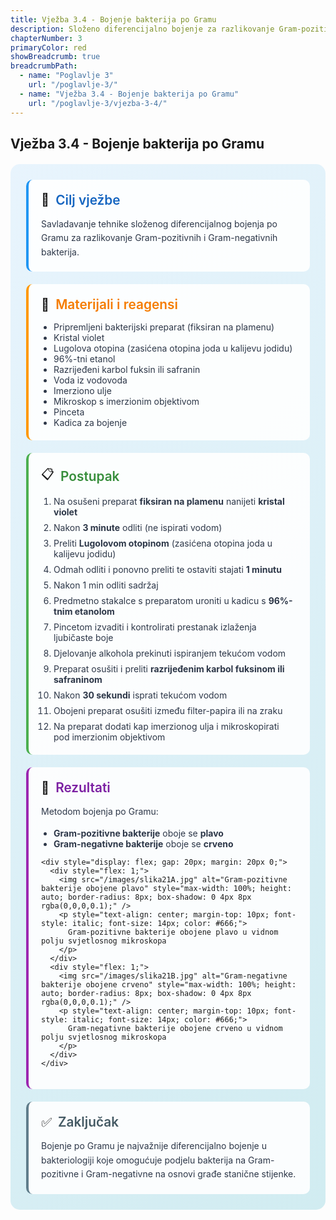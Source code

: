 ```yaml
---
title: Vježba 3.4 - Bojenje bakterija po Gramu
description: Složeno diferencijalno bojenje za razlikovanje Gram-pozitivnih i Gram-negativnih bakterija
chapterNumber: 3
primaryColor: red
showBreadcrumb: true
breadcrumbPath:
  - name: "Poglavlje 3"
    url: "/poglavlje-3/"
  - name: "Vježba 3.4 - Bojenje bakterija po Gramu"
    url: "/poglavlje-3/vjezba-3-4/"
---
```


## Vježba 3.4 - Bojenje bakterija po Gramu

<div style="background: linear-gradient(135deg, #e8f4fd 0%, #d1ecf1 100%); border-radius: 15px; padding: 25px; margin: 20px 0;">
  
  <div style="background: rgba(255,255,255,0.9); padding: 20px; border-radius: 10px; margin-bottom: 20px; border-left: 4px solid #2196f3;">
    <div style="display: flex; align-items: center; margin-bottom: 15px;">
      <span style="font-size: 20px; margin-right: 10px;">🎯</span>
      <h3 style="margin: 0; color: #1565c0; font-size: 1.3rem; font-weight: 600;">Cilj vježbe</h3>
    </div>
    <p style="margin: 0; color: #2d3748; line-height: 1.6;">
      Savladavanje tehnike složenog diferencijalnog bojenja po Gramu za razlikovanje Gram-pozitivnih i Gram-negativnih bakterija.
    </p>
  </div>

  <div style="background: rgba(255,255,255,0.9); padding: 20px; border-radius: 10px; margin-bottom: 20px; border-left: 4px solid #ff9800;">
    <div style="display: flex; align-items: center; margin-bottom: 15px;">
      <span style="font-size: 20px; margin-right: 10px;">🧪</span>
      <h3 style="margin: 0; color: #f57c00; font-size: 1.3rem; font-weight: 600;">Materijali i reagensi</h3>
    </div>
    <ul style="margin: 0; padding-left: 20px; color: #2d3748;">
      <li>Pripremljeni bakterijski preparat (fiksiran na plamenu)</li>
      <li>Kristal violet</li>
      <li>Lugolova otopina (zasićena otopina joda u kalijevu jodidu)</li>
      <li>96%-tni etanol</li>
      <li>Razrijeđeni karbol fuksin ili safranin</li>
      <li>Voda iz vodovoda</li>
      <li>Imerziono ulje</li>
      <li>Mikroskop s imerzionim objektivom</li>
      <li>Pinceta</li>
      <li>Kadica za bojenje</li>
    </ul>
  </div>

  <div style="background: rgba(255,255,255,0.9); padding: 20px; border-radius: 10px; margin-bottom: 20px; border-left: 4px solid #4caf50;">
    <div style="display: flex; align-items: center; margin-bottom: 15px;">
      <span style="font-size: 20px; margin-right: 10px;">📋</span>
      <h3 style="margin: 0; color: #388e3c; font-size: 1.3rem; font-weight: 600;">Postupak</h3>
    </div>
    <ol style="margin: 0; padding-left: 20px; color: #2d3748;">
      <li style="margin-bottom: 8px;">Na osušeni preparat <strong>fiksiran na plamenu</strong> nanijeti <strong>kristal violet</strong></li>
      <li style="margin-bottom: 8px;">Nakon <strong>3 minute</strong> odliti (ne ispirati vodom)</li>
      <li style="margin-bottom: 8px;">Preliti <strong>Lugolovom otopinom</strong> (zasićena otopina joda u kalijevu jodidu)</li>
      <li style="margin-bottom: 8px;">Odmah odliti i ponovno preliti te ostaviti stajati <strong>1 minutu</strong></li>
      <li style="margin-bottom: 8px;">Nakon 1 min odliti sadržaj</li>
      <li style="margin-bottom: 8px;">Predmetno stakalce s preparatom uroniti u kadicu s <strong>96%-tnim etanolom</strong></li>
      <li style="margin-bottom: 8px;">Pincetom izvaditi i kontrolirati prestanak izlaženja ljubičaste boje</li>
      <li style="margin-bottom: 8px;">Djelovanje alkohola prekinuti ispiranjem tekućom vodom</li>
      <li style="margin-bottom: 8px;">Preparat osušiti i preliti <strong>razrijeđenim karbol fuksinom ili safraninom</strong></li>
      <li style="margin-bottom: 8px;">Nakon <strong>30 sekundi</strong> isprati tekućom vodom</li>
      <li style="margin-bottom: 8px;">Obojeni preparat osušiti između filter-papira ili na zraku</li>
      <li style="margin-bottom: 0;">Na preparat dodati kap imerzionog ulja i mikroskopirati pod imerzionim objektivom</li>
    </ol>
  </div>

  <div style="background: rgba(255,255,255,0.9); padding: 20px; border-radius: 10px; margin-bottom: 20px; border-left: 4px solid #9c27b0;">
    <div style="display: flex; align-items: center; margin-bottom: 15px;">
      <span style="font-size: 20px; margin-right: 10px;">🔬</span>
      <h3 style="margin: 0; color: #7b1fa2; font-size: 1.3rem; font-weight: 600;">Rezultati</h3>
    </div>
    <p style="margin: 0 0 15px 0; color: #2d3748; line-height: 1.6;">
      Metodom bojenja po Gramu:
    </p>
    <ul style="margin: 0; padding-left: 20px; color: #2d3748;">
      <li><strong>Gram-pozitivne bakterije</strong> oboje se <strong>plavo</strong></li>
      <li><strong>Gram-negativne bakterije</strong> oboje se <strong>crveno</strong></li>
    </ul>
    
    <div style="display: flex; gap: 20px; margin: 20px 0;">
      <div style="flex: 1;">
        <img src="/images/slika21A.jpg" alt="Gram-pozitivne bakterije obojene plavo" style="max-width: 100%; height: auto; border-radius: 8px; box-shadow: 0 4px 8px rgba(0,0,0,0.1);" />
        <p style="text-align: center; margin-top: 10px; font-style: italic; font-size: 14px; color: #666;">
          Gram-pozitivne bakterije obojene plavo u vidnom polju svjetlosnog mikroskopa
        </p>
      </div>
      <div style="flex: 1;">
        <img src="/images/slika21B.jpg" alt="Gram-negativne bakterije obojene crveno" style="max-width: 100%; height: auto; border-radius: 8px; box-shadow: 0 4px 8px rgba(0,0,0,0.1);" />
        <p style="text-align: center; margin-top: 10px; font-style: italic; font-size: 14px; color: #666;">
          Gram-negativne bakterije obojene crveno u vidnom polju svjetlosnog mikroskopa
        </p>
      </div>
    </div>
  </div>

  <div style="background: rgba(255,255,255,0.9); padding: 20px; border-radius: 10px; border-left: 4px solid #607d8b;">
    <div style="display: flex; align-items: center; margin-bottom: 15px;">
      <span style="font-size: 20px; margin-right: 10px;">✅</span>
      <h3 style="margin: 0; color: #455a64; font-size: 1.3rem; font-weight: 600;">Zaključak</h3>
    </div>
    <p style="margin: 0; color: #2d3748; line-height: 1.6;">
      Bojenje po Gramu je najvažnije diferencijalno bojenje u bakteriologiji koje omogućuje podjelu bakterija na Gram-pozitivne i Gram-negativne na osnovi građe stanične stijenke.
    </p>
  </div>

</div>
